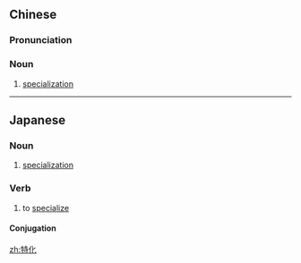 ==Chinese==
{{zh-forms}}

===Pronunciation===
{{zh-pron
|m=tèhuà
|c=dak6 faa3
|cat=n
}}

===Noun===
{{zh-noun}}

# [[specialization]]

----

==Japanese==
{{ja-kanjitab|とく|k1=とっ|か|yomi=o}}

===Noun===
{{ja-noun|とっか}}

# [[specialization]]

===Verb===
{{ja-verb-suru|とっか}}

# to [[specialize]]

====Conjugation====
{{ja-suru|とっか}}

[[zh:特化]]